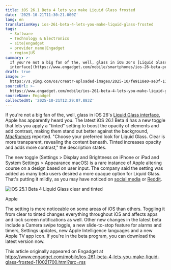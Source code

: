 ```yaml
---
title: iOS 26.1 Beta 4 lets you make Liquid Glass frosted
date: '2025-10-21T11:30:21.000Z'
lang: en
translationKey: ios-261-beta-4-lets-you-make-liquid-glass-frosted
tags:
  - Software
  - Technology & Electronics
  - site|engadget
  - provider_name|Engadget
  - region|US
summary: >-
  If you're not a big fan of the, well, glass in iOS 26's [Liquid Glass
  interface](https://www.engadget.com/mobile/smartphones/ios-26-beta-preview-liquid-glass-is...
draft: true
image: >-
  https://s.yimg.com/os/creatr-uploaded-images/2025-10/fe9118e0-ae3f-11f0-b9df-1aa8e04ed354
sourceUrl: >-
  https://www.engadget.com/mobile/ios-261-beta-4-lets-you-make-liquid-glass-frosted-110021700.html?src=rss
sourceName: Engadget
collectedAt: '2025-10-21T12:29:07.883Z'
---
```

If you're not a big fan of the, well, glass in iOS 26's [Liquid Glass interface](https://www.engadget.com/mobile/smartphones/ios-26-beta-preview-liquid-glass-is-better-than-you-think-172155402.html), Apple has apparently heard you. The latest iOS 26.1 Beta 4 has a new toggle that lets you apply a "tinted" setting to boost the opacity of elements and add contrast, making them stand out better against the background, [_MacRumors_](https://www.macrumors.com/2025/10/20/ios-26-1-liquid-glass-toggle/) reported. "Choose your preferred look for Liquid Glass. Clear is more transparent, revealing the content beneath. Tinted increases opacity and adds more contrast," the description states.

The new toggle (Settings > Display and Brightness on iPhone or iPad and System Settings > Appearance macOS) is a rare instance of Apple altering course on a design based on user input. The company said the setting was added as many beta users desired a more opaque option for Liquid Glass. That's putting it mildly, as you may have noticed on [social media](https://bsky.app/search?q=%23liquidglass) or [Reddit](https://www.reddit.com/r/apple/comments/1njqlo5/ios_26s_liquid_glass_design_draws_criticism_from/). 

![iOS 25.1 Beta 4 Liquid Glass clear and tinted](https://s.yimg.com/os/creatr-uploaded-images/2025-10/fe9118e0-ae3f-11f0-b9df-1aa8e04ed354)

Apple

The setting is more noticeable on some areas of iOS than others. Toggling it from clear to tinted changes everything throughout iOS and affects apps and lock screen notifications as well. Other new changes in the latest beta include a Camera swipe toggle, a new slide-to-stop feature for alarms and timers, Settings updates, new Apple Intelligence languages and a new Apple TV app icon. If you're in the beta program, you can download the latest version now. 

This article originally appeared on Engadget at https://www.engadget.com/mobile/ios-261-beta-4-lets-you-make-liquid-glass-frosted-110021700.html?src=rss
